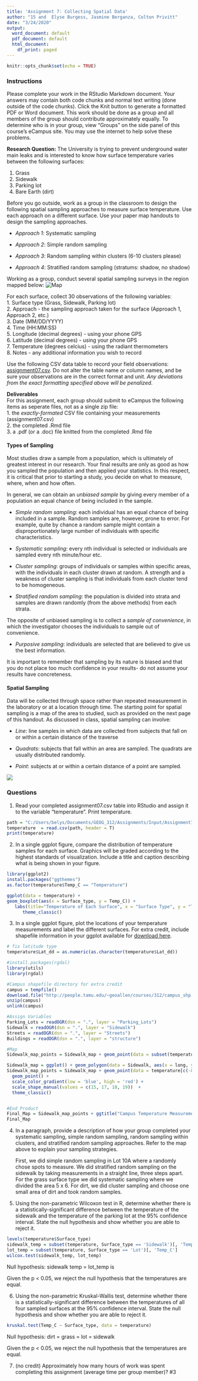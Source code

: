 ```yaml
---
title: 'Assignment 7: Collecting Spatial Data'
author: "15 and  Elyse Burgess, Jasmine Berganza, Colton Privitt"
date: "3/24/2020"
output:
  word_document: default
  pdf_document: default
  html_document:
    df_print: paged
---
```


```r
knitr::opts_chunk$set(echo = TRUE)
```
\newline  
  
### Instructions 
  
Please complete your work in the RStudio Markdown document. Your answers may contain both code chunks and normal text writing (done outside of the code chunks). Click the Knit button to generate a formatted PDF or Word document. This work should be done as a group and all members of the group should contribute approximately equally. To determine who is in your group, view "Groups" on the side panel of this course's eCampus site. You may use the internet to help solve these problems. 
  
**Research Question:**
The University is trying to prevent underground water main leaks and is interested to know how surface temperature varies between the following surfaces:  
  
1. Grass  
2. Sidewalk  
3. Parking lot  
4. Bare Earth (dirt)  

Before you go outside, work as a group in the classroom to design the following spatial sampling approaches to measure surface temperature. Use each approach on a different surface.  Use your paper map handouts to design the sampling approaches.   
  
* *Approach 1*: Systematic sampling  
  
* *Approach 2*: Simple random sampling  
  
* *Approach 3*: Random sampling within clusters (6-10 clusters please)  
  
* *Approach 4*: Stratified random sampling (stratums: shadow, no shadow)  
  
\newline  
  
Working as a group, conduct several spatial sampling surveys in the region mapped below:
![Map](campusMap.jpg) 
  
For each surface, collect 30 observations of the following variables:  
1. Surface type (Grass, Sidewalk, Parking lot)  
2. Approach - the sampling approach taken for the surface (Approach 1, Approach 2, etc.)  
3. Date (MM/DD/YYYY)  
4. Time (HH:MM:SS)  
5. Longitude (decimal degrees) - using your phone GPS  
6. Latitude (decimal degrees) - using your phone GPS  
7. Temperature (degrees celcius) - using the radiant thermometers  
8. Notes - any additional information you wish to record  
  
Use the following CSV data table to record your field observations: [assignment07.csv](http://people.tamu.edu/~geoallen/courses/312/assignment07.csv). Do not alter the table name or  column names, and be sure your observations are in the correct format and unit. *Any deviations from the exact formatting specified above will be penalized*. 

**Deliverables**  
For this assignment, each group should submit to eCampus the following items as seperate files, not as a single zip file:  
1. the *exactly-formated* CSV file containing your measurements (assignment07.csv)  
2. the completed .Rmd file  
3. a .pdf (or a .doc) file knitted from the completed .Rmd file  
  
  
#### Types of Sampling
Most studies draw a sample from a population, which is ultimately of greatest interest in our research. Your final results are only as good as how you sampled the population and then applied your statistics. In this respect, it is critical that prior to starting a study, you decide on what to measure, where, when and how often.  
  
In general, we can obtain an *unbiased sample* by giving every member of a population an equal chance of being included in the sample.  

* *Simple random sampling*: each individual has an equal chance of being included in a sample. Random samples are, however, prone to error. For example, quite by chance a random sample might contain a disproportionately large number of individuals with specific characteristics.  
  
* *Systematic sampling*: every nth individual is selected or individuals are sampled every nth minute/hour etc. 
  
* *Cluster sampling*: groups of individuals or samples within specific areas, with the individuals in each cluster drawn at random. A strength and a weakness of cluster sampling is that individuals from each cluster tend to be homogeneous.   
  
* *Stratified random sampling*: the population is divided into strata and samples are drawn randomly (from the above methods) from each strata.  
  
  
The opposite of unbiased sampling is to collect a *sample of convenience*, in which the investigator chooses the individuals to sample out of convenience. 
  
* *Purposive sampling*: individuals are selected that are believed to give us the best information.  
  
It is important to remember that sampling by its nature is biased and that you do not place too much confidence in your results- do not assume your results have concreteness.  
\newline  
  
  
#### Spatial Sampling

Data will be collected through space rather than repeated measurement in the laboratory or at a location through time. The starting point for spatial sampling is a map of the area to studied, such as provided on the next page of this handout. As discussed in class, spatial sampling can involve:
    
* *Line*: line samples in which data are collected from subjects that fall on or within a certain distance of the traverse  
  
* *Quadrats*: subjects that fall within an area are sampled. The quadrats are usually distributed randomly.  

* *Point*: subjects at or within a certain distance of a point are sampled.  
  
  
![](spatialSampling.png) 
\newline  



### Questions
  
1. Read your completed assignment07.csv table into RStudio and assign it to the variable "temperature". Print temperature. 
```r
path = "C:/Users/belys/Documents/GEOG_312/Assignments/Input/Assignment7_inputfile.csv"
temperature  = read.csv(path, header = T)
print(temperature)
```
  
2. In a single ggplot figure, compare the distribution of temperature samples for each surface. Graphics will be graded according to the highest standards of visualization. Include a title and caption describing what is being shown in your figure. 
```r
library(ggplot2)
install.packages("ggthemes")
as.factor(temperature$Temp_C == "Temperature")

ggplot(data = temperature) +
geom_boxplot(aes(x = Surface_type, y = Temp_C)) +
   labs(title="Temperature of Each Surface", x = "Surface Type", y = "Temperature (C)", caption = "The distribution of temperature in surface types") +
      theme_classic()
```
   
3. In a single ggplot figure, plot the locations of your temperature measurements and label the different surfaces. For extra credit, include shapefile information in your ggplot available for [download here](http://people.tamu.edu/~geoallen/courses/312/campus_shp.zip). 
```r
# fix latitude type
temperature$Lat_dd = as.numeric(as.character(temperature$Lat_dd))

#install.packages(rgdal)
library(utils)
library(rgdal)

#Campus shapefile directory for extra credit
campus = tempfile()
download.file("http://people.tamu.edu/~geoallen/courses/312/campus_shp.zip", campus)
unzip(campus)
unlink(campus)

#Assign Variables
Parking_Lots = readOGR(dsn = ".", layer = "Parking_Lots")
Sidewalk = readOGR(dsn = ".", layer = "Sidewalk")
Streets = readOGR(dsn = ".", layer = "Streets")
Buildings = readOGR(dsn = ".", layer = "structure")

#Map
Sidewalk_map_points = Sidewalk_map + geom_point(data = subset(temperature, Surface_type == 'Sidewalk'), aes(x = temperature$Long_dd, y = temperature$Lat_dd, color = temperature$Surface_type))

Sidewalk_map = ggplot() + geom_polygon(data = Sidewalk, aes(x = long, y = lat, group = group), color = "black", fill = NA) + theme_void()
Sidewalk_map_points = Sidewalk_map + geom_point(data = temperature[c(-8, -54), ], aes(x = Long_dd, y = Lat_dd, color = Temp_C, shape = Surface_type)) + 
  geom_point() + 
  scale_color_gradient(low = 'blue', high = 'red') +
  scale_shape_manual(values = c(15, 17, 18, 19))  +
  theme_classic()


#End Product
Final_Map = Sidewalk_map_points + ggtitle("Campus Temperature Measurement Groups") +  labs(color = "Temperature (C)", shape = "Surface")
Final_Map

```
  
4. In a paragraph, provide a description of how your group completed your systematic sampling, simple random sampling, random sampling within clusters, and stratified random sampling approaches. Refer to the map above to explain your sampling strategies. 
   
   First, we did simple random sampling in Lot 10A where a randomly chose spots to measure. We did stratified random sampling on the sidewalk by taking measurements in a straight line, three steps apart. For the grass surface type we did systematic sampling where we divided the area 5 x 6. For dirt, we did cluster sampling and choose one small area of dirt and took random samples. 
  
5. Using the non-parametric Wilcoxon test in R, determine whether there is a statistically-significant difference between the temperature of the sidewalk and the temperature of the parking lot at the 95% confidence interval. State the null hypothesis and show whether you are able to reject it.    
```r
levels(temperature$Surface_type)
sidewalk_temp = subset(temperature, Surface_type == 'Sidewalk')[, 'Temp_C']
lot_temp = subset(temperature, Surface_type == 'Lot')[, 'Temp_C']
wilcox.test(sidewalk_temp, lot_temp) 
```
Null hypothesis: sidewalk temp = lot_temp is

Given the p < 0.05, we reject the null hypothesis that the temperatures are equal.

6. Using the non-parametric Kruskal-Wallis test, determine whether there is a statistically-significant difference between the temperatures of all four sampled surfaces at the 95% confidence interval. State the null hypothesis and show whether you are able to reject it. 
```r
kruskal.test(Temp_C ~ Surface_type, data = temperature)
```
  Null hypothesis: dirt = grass = lot = sidewalk
  
Given the p < 0.05, we reject the null hypothesis that the temperatures are equal. 

7. (no credit) Approximately how many hours of work was spent completing this assignment (average time per group member)? #3





